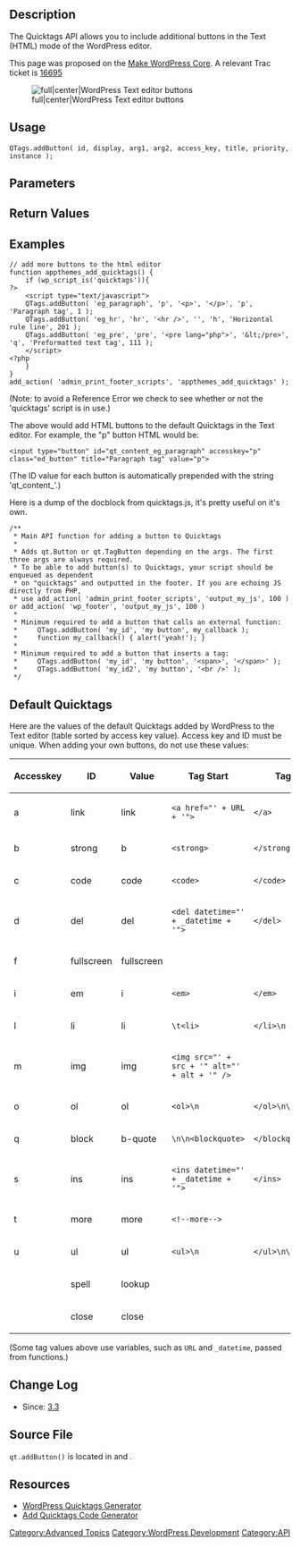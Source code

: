 {{Languages|
{{en|Quicktags API}}
{{id|Quicktags API}}
{{it|API dei Quicktag}}
{{ja|クイックタグAPI}}
}}

== Description ==

The Quicktags API allows you to include additional buttons in the Text (HTML) mode of the WordPress editor.

This page was proposed on the [http://wpdevel.wordpress.com/2011/12/07/whats-new-javascript-in-3-3/ Make WordPress Core]. A relevant Trac ticket is [http://core.trac.wordpress.org/ticket/16695 16695]

[[Image:quicktags-editor.png‎‎|full|center|WordPress Text editor buttons]]

== Usage ==
<pre>
QTags.addButton( id, display, arg1, arg2, access_key, title, priority, instance );
</pre>

== Parameters ==

{{Parameter|id|string|The html id for the button.}}
{{Parameter|display|string|The html value for the button.}}
{{Parameter|arg1|string|Either a starting tag to be inserted like "&lt;span&gt;" or a callback that is executed when the button is clicked.}}
{{Parameter|arg2|string|Ending tag like "&lt;/span&gt;". Leave empty if tag doesn't need to be closed (i.e. "&lt;hr /&gt;").|optional}}
{{Parameter|access_key|string|Shortcut access key for the button.|optional}}
{{Parameter|title|string|The html title value for the button.|optional}}
{{Parameter|priority|int|A number representing the desired position of the button in the toolbar. 1 - 9 &#61; first, 11 - 19 &#61; second, 21 - 29 &#61; third, etc.|optional}}
{{Parameter|instance|string|Limit the button to a specific instance of Quicktags, add to all instances if not present.|optional}}

== Return Values ==

{{Return||mixed|Null or the button object that is needed for back-compat.}}

== Examples ==

<pre>
// add more buttons to the html editor
function appthemes_add_quicktags() {
    if (wp_script_is('quicktags')){
?>
    <script type="text/javascript">
    QTags.addButton( 'eg_paragraph', 'p', '<p>', '</p>', 'p', 'Paragraph tag', 1 );
    QTags.addButton( 'eg_hr', 'hr', '<hr />', '', 'h', 'Horizontal rule line', 201 );
    QTags.addButton( 'eg_pre', 'pre', '<pre lang="php">', '&lt;/pre>', 'q', 'Preformatted text tag', 111 );
    </script>
<?php
    }
}
add_action( 'admin_print_footer_scripts', 'appthemes_add_quicktags' );
</pre>

(Note: to avoid a Reference Error we check to see whether or not the 'quicktags' script is in use.)

The above would add HTML buttons to the default Quicktags in the Text editor. For example, the "p" button HTML would be:
<pre>
<input type="button" id="qt_content_eg_paragraph" accesskey="p" class="ed_button" title="Paragraph tag" value="p">
</pre>

(The ID value for each button is automatically prepended with the string 'qt_content_'.)

Here is a dump of the docblock from quicktags.js, it's pretty useful on it's own.
<pre>
/**
 * Main API function for adding a button to Quicktags
 *
 * Adds qt.Button or qt.TagButton depending on the args. The first three args are always required.
 * To be able to add button(s) to Quicktags, your script should be enqueued as dependent
 * on "quicktags" and outputted in the footer. If you are echoing JS directly from PHP,
 * use add_action( 'admin_print_footer_scripts', 'output_my_js', 100 ) or add_action( 'wp_footer', 'output_my_js', 100 )
 *
 * Minimum required to add a button that calls an external function:
 *     QTags.addButton( 'my_id', 'my button', my_callback );
 *     function my_callback() { alert('yeah!'); }
 *
 * Minimum required to add a button that inserts a tag:
 *     QTags.addButton( 'my_id', 'my button', '<span>', '</span>' );
 *     QTags.addButton( 'my_id2', 'my button', '<br />' );
 */
</pre>

== Default Quicktags ==

Here are the values of the default Quicktags added by WordPress to the Text editor (table sorted by access key value). Access key and ID must be unique. When adding your own buttons, do not use these values:

{| class="widefat"
|- style="background:#464646; color:#d7d7d7;"
! '''Accesskey''' !! '''ID''' !! '''Value''' !! '''Tag Start''' !! '''Tag End'''
|-
| a || link || link || <tt>&lt;a href="' + URL + '"&gt;</tt> || <tt>&lt;/a&gt;</tt>
|-
| b || strong || b || <tt>&lt;strong&gt;</tt> || <tt>&lt;/strong&gt;</tt>
|-
| c || code || code || <tt>&lt;code&gt;</tt> || <tt>&lt;/code&gt;</tt>
|-
| d || del || del || <tt>&lt;del datetime="' + _datetime + '"&gt;</tt> || <tt>&lt;/del&gt;</tt>
|-
| f || fullscreen || fullscreen ||  || 
|-
| i || em || i || <tt>&lt;em&gt;</tt> || <tt>&lt;/em&gt;</tt>
|-
| l || li || li || <tt>\t&lt;li&gt;</tt> || <tt>&lt;/li&gt;\n</tt>
|-
| m || img || img || <tt>&lt;img src="' + src + '" alt="' + alt + '" /&gt;</tt> || 
|-
| o || ol || ol || <tt>&lt;ol&gt;\n</tt> || <tt>&lt;/ol&gt;\n\n</tt>
|-
| q || block || b-quote || <tt>\n\n&lt;blockquote&gt;</tt> || <tt>&lt;/blockquote&gt;\n\n</tt>
|-
| s || ins || ins || <tt>&lt;ins datetime="' + _datetime + '"&gt;</tt> || <tt>&lt;/ins&gt;</tt>
|-
| t || more || more || <tt>&lt;&#33;--more--&gt;</tt> || 
|-
| u || ul || ul || <tt>&lt;ul&gt;\n</tt> || <tt>&lt;/ul&gt;\n\n</tt>
|-
|  || spell || lookup ||  || 
|-
|  || close || close ||  || 
|}

(Some tag values above use variables, such as <tt>URL</tt> and <tt>_datetime</tt>, passed from functions.)

== Change Log ==

* Since: [[Version 3.3|3.3]]

== Source File ==

<tt>qt.addButton()</tt> is located in {{Trac|wp-includes/js/quicktags.js}} and {{Trac|wp-includes/js/quicktags.min.js}}.

==Resources==
* [http://generatewp.com/quicktags/ WordPress Quicktags Generator]
* [https://www.nimbusthemes.com/add-quicktags-wordpress-snippet-generator/ Add Quicktags Code Generator]

[[Category:Advanced Topics]]
[[Category:WordPress Development]]
[[Category:API]]